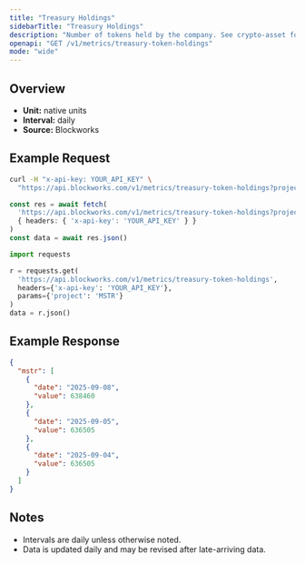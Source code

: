 ```yaml
---
title: "Treasury Holdings"
sidebarTitle: "Treasury Holdings"
description: "Number of tokens held by the company. See crypto-asset for asset indicator"
openapi: "GET /v1/metrics/treasury-token-holdings"
mode: "wide"
---
```


## Overview

- **Unit:** native units
- **Interval:** daily
- **Source:** Blockworks

## Example Request

<CodeGroup>

```bash cURL
curl -H "x-api-key: YOUR_API_KEY" \
  "https://api.blockworks.com/v1/metrics/treasury-token-holdings?project=MSTR"
```

```typescript TypeScript
const res = await fetch(
  'https://api.blockworks.com/v1/metrics/treasury-token-holdings?project=MSTR',
  { headers: { 'x-api-key': 'YOUR_API_KEY' } }
)
const data = await res.json()
```

```python Python
import requests

r = requests.get(
  'https://api.blockworks.com/v1/metrics/treasury-token-holdings',
  headers={'x-api-key': 'YOUR_API_KEY'},
  params={'project': 'MSTR'}
)
data = r.json()
```

</CodeGroup>

## Example Response

```json
{
  "mstr": [
    {
      "date": "2025-09-08",
      "value": 638460
    },
    {
      "date": "2025-09-05",
      "value": 636505
    },
    {
      "date": "2025-09-04",
      "value": 636505
    }
  ]
}
```

## Notes
- Intervals are daily unless otherwise noted.
- Data is updated daily and may be revised after late-arriving data.
